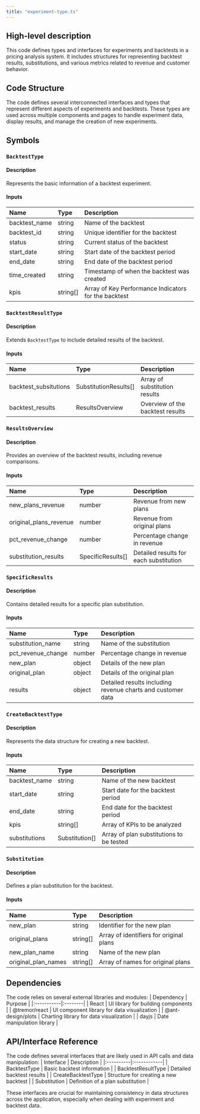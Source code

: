 ```yaml
---
title: "experiment-type.ts"
---
```


## High-level description
This code defines types and interfaces for experiments and backtests in a pricing analysis system. It includes structures for representing backtest results, substitutions, and various metrics related to revenue and customer behavior.

## Code Structure
The code defines several interconnected interfaces and types that represent different aspects of experiments and backtests. These types are used across multiple components and pages to handle experiment data, display results, and manage the creation of new experiments.

## Symbols

### `BacktestType`
#### Description
Represents the basic information of a backtest experiment.

#### Inputs
| Name | Type | Description |
|:-----|:-----|:------------|
| backtest_name | string | Name of the backtest |
| backtest_id | string | Unique identifier for the backtest |
| status | string | Current status of the backtest |
| start_date | string | Start date of the backtest period |
| end_date | string | End date of the backtest period |
| time_created | string | Timestamp of when the backtest was created |
| kpis | string[] | Array of Key Performance Indicators for the backtest |

### `BacktestResultType`
#### Description
Extends `BacktestType` to include detailed results of the backtest.

#### Inputs
| Name | Type | Description |
|:-----|:-----|:------------|
| backtest_subsitutions | SubstitutionResults[] | Array of substitution results |
| backtest_results | ResultsOverview | Overview of the backtest results |

### `ResultsOverview`
#### Description
Provides an overview of the backtest results, including revenue comparisons.

#### Inputs
| Name | Type | Description |
|:-----|:-----|:------------|
| new_plans_revenue | number | Revenue from new plans |
| original_plans_revenue | number | Revenue from original plans |
| pct_revenue_change | number | Percentage change in revenue |
| substitution_results | SpecificResults[] | Detailed results for each substitution |

### `SpecificResults`
#### Description
Contains detailed results for a specific plan substitution.

#### Inputs
| Name | Type | Description |
|:-----|:-----|:------------|
| substitution_name | string | Name of the substitution |
| pct_revenue_change | number | Percentage change in revenue |
| new_plan | object | Details of the new plan |
| original_plan | object | Details of the original plan |
| results | object | Detailed results including revenue charts and customer data |

### `CreateBacktestType`
#### Description
Represents the data structure for creating a new backtest.

#### Inputs
| Name | Type | Description |
|:-----|:-----|:------------|
| backtest_name | string | Name of the new backtest |
| start_date | string | Start date for the backtest period |
| end_date | string | End date for the backtest period |
| kpis | string[] | Array of KPIs to be analyzed |
| substitutions | Substitution[] | Array of plan substitutions to be tested |

### `Substitution`
#### Description
Defines a plan substitution for the backtest.

#### Inputs
| Name | Type | Description |
|:-----|:-----|:------------|
| new_plan | string | Identifier for the new plan |
| original_plans | string[] | Array of identifiers for original plans |
| new_plan_name | string | Name of the new plan |
| original_plan_names | string[] | Array of names for original plans |

## Dependencies
The code relies on several external libraries and modules:
| Dependency | Purpose |
|:-----------|:--------|
| React | UI library for building components |
| @tremor/react | UI component library for data visualization |
| @ant-design/plots | Charting library for data visualization |
| dayjs | Date manipulation library |

## API/Interface Reference
The code defines several interfaces that are likely used in API calls and data manipulation:
| Interface | Description |
|:----------|:------------|
| BacktestType | Basic backtest information |
| BacktestResultType | Detailed backtest results |
| CreateBacktestType | Structure for creating a new backtest |
| Substitution | Definition of a plan substitution |

These interfaces are crucial for maintaining consistency in data structures across the application, especially when dealing with experiment and backtest data.